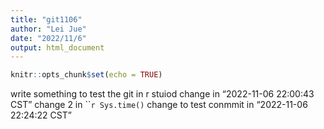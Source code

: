 ```yaml
---
title: "git1106"
author: "Lei Jue"
date: "2022/11/6"
output: html_document
---
```


```r
knitr::opts_chunk$set(echo = TRUE)
```
 write something to test the git in r stuiod
change in "2022-11-06 22:00:43 CST"
change 2 in ```r Sys.time()`
change to test conmmit in "2022-11-06 22:24:22 CST"
